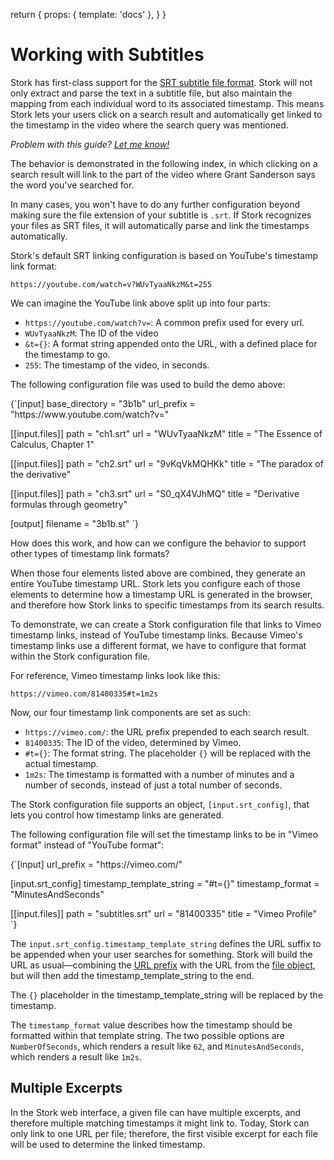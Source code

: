   return {
    props: { template: 'docs' },
  }
}

# Working with Subtitles

Stork has first-class support for the [SRT subtitle file format](https://www.matroska.org/technical/subtitles.html#srt-subtitles). Stork will not only extract and parse the text in a subtitle file, but also maintain the mapping from each individual word to its associated timestamp. This means Stork lets your users click on a search result and automatically get linked to the timestamp in the video where the search query was mentioned.

_Problem with this guide? [Let me know!](https://github.com/jameslittle230/stork-site/issues/new)_

The behavior is demonstrated in the following index, in which clicking on a search result will link to the part of the video where Grant Sanderson says the word you've searched for.

<!-- Demo here -->

In many cases, you won't have to do any further configuration beyond making sure the file extension of your subtitle is `.srt`. If Stork recognizes your files as SRT files, it will automatically parse and link the timestamps automatically.

Stork's default SRT linking configuration is based on YouTube's timestamp link format:

```
https://youtube.com/watch=v?WUvTyaaNkzM&t=255
```

We can imagine the YouTube link above split up into four parts:

- `https://youtube.com/watch?v=`: A common prefix used for every url.
- `WUvTyaaNkzM`: The ID of the video
- `&t={}`: A format string appended onto the URL, with a defined place for the timestamp to go.
- `255`: The timestamp of the video, in seconds.

The following configuration file was used to build the demo above:


  <Wide>
  <Codeblock filename="threeblue.toml">
    {`[input]
base_directory = "3b1b"
url_prefix = "https://www.youtube.com/watch?v="
  
[[input.files]] 
path = "ch1.srt"
url = "WUvTyaaNkzM"
title = "The Essence of Calculus, Chapter 1"
  
[[input.files]]
path = "ch2.srt"
url = "9vKqVkMQHKk"
title = "The paradox of the derivative"
  
[[input.files]]
path = "ch3.srt"
url = "S0_qX4VJhMQ"
title = "Derivative formulas through geometry"
  
[output]
filename = "3b1b.st"
`}
  </Codeblock>
</Wide>

How does this work, and how can we configure the behavior to support other types of timestamp link formats?

When those four elements listed above are combined, they generate an entire YouTube timestamp URL. Stork lets you configure each of those elements to determine how a timestamp URL is generated in the browser, and therefore how Stork links to specific timestamps from its search results.

To demonstrate, we can create a Stork configuration file that links to Vimeo timestamp links, instead of YouTube timestamp links. Because Vimeo's timestamp links use a different format, we have to configure that format within the Stork configuration file.

For reference, Vimeo timestamp links look like this:

```
https://vimeo.com/81400335#t=1m2s
```

Now, our four timestamp link components are set as such:

- `https://vimeo.com/`: the URL prefix prepended to each search result.
- `81400335`: The ID of the video, determined by Vimeo.
- `#t={}`: The format string. The placeholder `{}` will be replaced with the actual timestamp.
- `1m2s`: The timestamp is formatted with a number of minutes and a number of seconds, instead of just a total number of seconds.

The Stork configuration file supports an object, `[input.srt_config]`, that lets you control how timestamp links are generated.

The following configuration file will set the timestamp links to be in "Vimeo format" instead of "YouTube format":

<Wide>
  <Codeblock filename="vimeo.toml">
    {`[input]
url_prefix = "https://vimeo.com/"
  
[input.srt_config]
timestamp_template_string = "#t={}"
timestamp_format = "MinutesAndSeconds"
  
[[input.files]]
path = "subtitles.srt"
url = "81400335"
title = "Vimeo Profile"
`}
  </Codeblock>
</Wide>

The `input.srt_config.timestamp_template_string` defines the URL suffix to be appended when your user searches for something. Stork will build the URL as usual—combining the [URL prefix](/docs/config-ref) with the URL from the [file object](/docs/config-ref), but will then add the timestamp_template_string to the end.

The `{}` placeholder in the timestamp_template_string will be replaced by the timestamp.

The `timestamp_format` value describes how the timestamp should be formatted within that template string. The two possible options are `NumberOfSeconds`, which renders a result like `62`, and `MinutesAndSeconds`, which renders a result like `1m2s`.

## Multiple Excerpts

In the Stork web interface, a given file can have multiple excerpts, and therefore multiple matching timestamps it might link to. Today, Stork can only link to one URL per file; therefore, the first visible excerpt for each file will be used to determine the linked timestamp.
